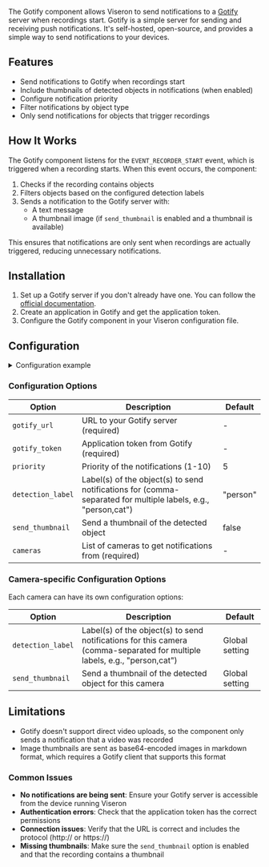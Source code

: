 

<ComponentHeader meta={ComponentMetadata} />

The Gotify component allows Viseron to send notifications to a [Gotify](https://gotify.net/) server when recordings start. Gotify is a simple server for sending and receiving push notifications. It's self-hosted, open-source, and provides a simple way to send notifications to your devices.

## Features

- Send notifications to Gotify when recordings start
- Include thumbnails of detected objects in notifications (when enabled)
- Configure notification priority
- Filter notifications by object type
- Only send notifications for objects that trigger recordings

## How It Works

The Gotify component listens for the `EVENT_RECORDER_START` event, which is triggered when a recording starts. When this event occurs, the component:

1. Checks if the recording contains objects
2. Filters objects based on the configured detection labels
3. Sends a notification to the Gotify server with:
   - A text message
   - A thumbnail image (if `send_thumbnail` is enabled and a thumbnail is available)

This ensures that notifications are only sent when recordings are actually triggered, reducing unnecessary notifications.

## Installation

1. Set up a Gotify server if you don't already have one. You can follow the [official documentation](https://gotify.net/docs/install).
2. Create an application in Gotify and get the application token.
3. Configure the Gotify component in your Viseron configuration file.

## Configuration

<details>
  <summary>Configuration example</summary>

```yaml
gotify:
  gotify_url: "https://gotify.example.com" # URL to your Gotify server
  gotify_token: "YOUR_APPLICATION_TOKEN" # Application token from Gotify
  priority: 5 # Priority of the notifications (1-10)
  detection_label: "person,cat" # Labels of objects to send notifications for
  send_thumbnail: false # Send a thumbnail of the detected object
  cameras:
    camera1: # Camera identifier with empty config
    camera2: # Another camera identifier
      detection_label: "car,truck" # Override detection labels for this camera
      send_thumbnail: true # Override thumbnail setting for this camera
```

</details>

### Configuration Options

| Option | Description | Default |
|--------|-------------|---------|
| `gotify_url` | URL to your Gotify server (required) | - |
| `gotify_token` | Application token from Gotify (required) | - |
| `priority` | Priority of the notifications (1-10) | 5 |
| `detection_label` | Label(s) of the object(s) to send notifications for (comma-separated for multiple labels, e.g., "person,cat") | "person" |
| `send_thumbnail` | Send a thumbnail of the detected object | false |
| `cameras` | List of cameras to get notifications from (required) | - |

### Camera-specific Configuration Options

Each camera can have its own configuration options:

| Option | Description | Default |
|--------|-------------|---------|
| `detection_label` | Label(s) of the object(s) to send notifications for this camera (comma-separated for multiple labels, e.g., "person,cat") | Global setting |
| `send_thumbnail` | Send a thumbnail of the detected object for this camera | Global setting |

<ComponentConfiguration meta={ComponentMetadata} config={config} />

## Limitations

- Gotify doesn't support direct video uploads, so the component only sends a notification that a video was recorded
- Image thumbnails are sent as base64-encoded images in markdown format, which requires a Gotify client that supports this format

<ComponentTroubleshooting meta={ComponentMetadata} />

### Common Issues

- **No notifications are being sent**: Ensure your Gotify server is accessible from the device running Viseron
- **Authentication errors**: Check that the application token has the correct permissions
- **Connection issues**: Verify that the URL is correct and includes the protocol (http:// or https://)
- **Missing thumbnails**: Make sure the `send_thumbnail` option is enabled and that the recording contains a thumbnail
